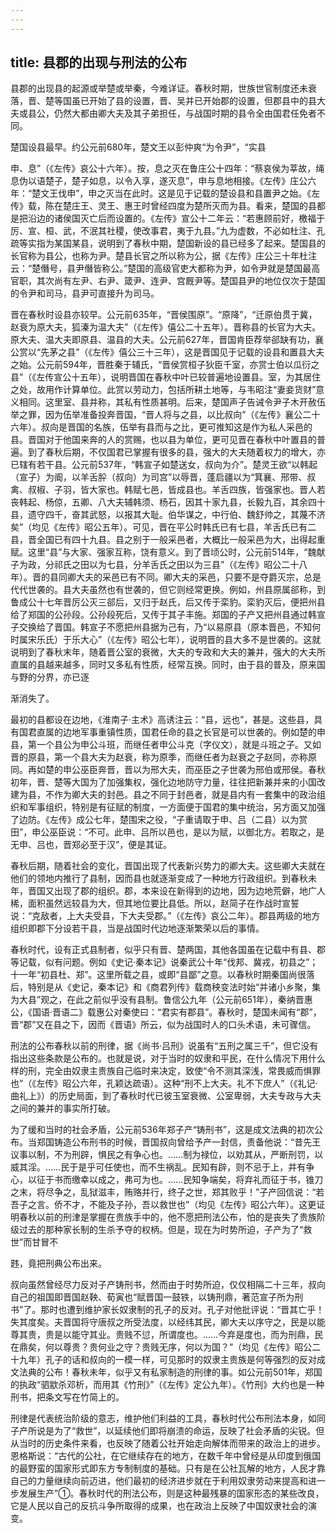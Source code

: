 ```yaml
---
---
---
```

title: 县郡的出现与刑法的公布
---



县郡的出现县的起源或举楚或举秦，今难详证。春秋时期，世族世官制度还未衰落，晋、楚等国虽已开始了县的设置，晋、吴并已开始郡的设置，但郡县中的县大夫或县公，仍然大都由卿大夫及其子弟担任，与战国时期的县令全由国君任免者不同。

楚国设县最早。约公元前680年，楚文王以彭仲爽“为令尹”，“实县

申、息”（《左传》哀公十六年）。按，息之灭在鲁庄公十四年：“蔡哀侯为莘故，绳息伪以语楚子，楚子如息，以令入享，遂灭息”，申与息地相接。《左传》庄公六年：“楚文王伐申”，申之灭当在此时。这是见于记载的楚设县和县置尹之始。《左传》载，陈在楚庄王、灵王、惠王时曾经四度为楚所灭而为县。看来，楚国的县都是把沿边的诸侯国灭亡后而设置的。《左传》宣公十二年云：“若惠顾前好，檄福于厉、宣、桓、武，不泯其社稷，使改事君，夷于九县。”九为虚数，不必如杜注、孔疏等实指为某国某县，说明到了春秋中期，楚国新设的县已经多了起来。楚国县的长官称为县公，也称为尹。楚县长官之所以称为公，据《左传》庄公三十年杜注云：“楚僭号，县尹僭皆称公。”楚国的高级官吏大都称为尹，如令尹就是楚国最高官职，其次尚有左尹、右尹、箴尹、连尹、宫厩尹等。楚国县尹的地位仅次于楚国的令尹和司马，县尹可直接升为司马。

晋在春秋时设县亦较早。公元前635年，“晋侯围原”。“原降”，“迁原伯贯于冀，赵衰为原大夫，狐溱为温大夫”（《左传》僖公二十五年）。晋称县的长官为大夫。原大夫、温大夫即原县、温县的大夫。公元前627年，晋国肯臣荐举郤缺有功，襄公赏以“先茅之县”（《左传》僖公三十三年），这是晋国见于记载的设县和置县大夫之始。公元前594年，晋胜秦于辅氏，“晋侯赏桓子狄臣千室，亦赏士伯以瓜衍之县”（《左传宣公十五年），说明晋国在春秋中叶已较普遍地设置县。室，为其居住之处，故用作计算单位。此赏以劳动力，包括所耕土地等，与韦昭注“妻妾货财”意义相同。这里室、县并称，其私有性质甚明。后来，楚国声子告诫令尹子木开赦伍举之罪，因为伍举准备投奔晋国，“晋人将与之县，以比叔向”（《左传》襄公二十六年）。叔向是晋国的名族，伍举有县而与之比，更可推知这是作为私人采邑的县。晋国对于他国来奔的人的赏赐，也以县为单位，更可见晋在春秋中叶置县的普遍。到了春秋后期，不仅国君已掌握有很多的县，强大的大夫随着权力的增大，亦已辖有若干县。公元前537年，“韩宣子如楚送女，叔向为介”。楚灵王欲“以韩起（宣子）为阍，以羊舌肸（叔向）为司宫”以辱晋，蓬启疆以为“箕襄、邢带、叔禽、叔椒、子羽，皆大家也。韩赋七邑，皆成县也。羊舌四族，皆强家也。晋人若丧韩起、杨倞，五卿、八大夫辅韩须、杨石，因其十家九县，长毅九百，其余四十县，遗守四千，奋其武怒，以报其大耻。伯华谋之，中行伯、魏舒帅之，其蔑不济矣”（均见《左传》昭公五年）。可见，晋在平公时韩氏已有七县，羊舌氏已有二县，晋全国已有四十九县。县之别于一般采邑者，大概比一般采邑为大，出得起重赋。这里“县”与大家、强家互称，饶有意义。到了晋顷公时，公元前514年，“魏献子为政，分祁氏之田以为七县，分羊舌氏之田以为三县”（《左传》昭公二十八年）。晋的县同卿大夫的采邑已有不同。卿大夫的采邑，只要不是夺爵灭宗，总是代代世袭的。县大夫虽然也有世袭的，但它则经常更换。例如，州县原属郤称，到鲁成公十七年晋厉公灭三郤后，又归于赵氏，后又传于栾豹。栾豹灭后，便把州县给了郑国的公孙段。公孙段死后，又传于其子丰施。郑国的子产又把州县通过韩宣子交换给了晋国。韩宣子不愿把州县据为己有，乃“以易原县（原本晋邑，不知何时属宋乐氏）于乐大心”（《左传》昭公七年），说明晋的县大多不是世袭的。这就说明到了春秋末年，随着晋公室的衰微，大夫的专政和大夫的兼并，强大的大夫所直属的县越来越多，同时又多私有性质，经常互换。同时，由于县的普及，原来国与野的分界，亦已逐

渐消失了。

最初的县都设在边地，《淮南子·主术》高诱注云：“县，远也”，甚是。这些县，具有国君直属的边地军事重镇性质，国君任命的县之长官是可以世袭的。例如楚的申县，第一个县公为申公斗班，而继任者申公斗克（字仪文），就是斗班之子。又如晋的原县，第一个县大夫为赵衰，称为原季，而继任者为赵衰之子赵同，亦称原同。再如楚的申公巫臣奔晋，晋以为邢大夫，而巫臣之子世袭为邢伯或邢侯。春秋初年，晋、楚等大国为了加强集权，强化边地防守力量，往往把新兼并来的小国改建为县，不作为卿大夫的封邑。县之不同于封邑者，就是县内有一套集中的政治组织和军事组织，特别是有征赋的制度，一方面便于国君的集中统治，另方面又加强了边防。《左传》成公七年，楚围宋之役，“子重请取于申、吕（二县）以为赏田”，申公巫臣说：“不可。此申、吕所以邑也，是以为赋，以御北方。若取之，是无申、吕也，晋郑必至于汉”，便是其证。

春秋后期，随着社会的变化，晋国出现了代表新兴势力的卿大夫。这些卿大夫就在他们的领地内推行了县制，因而县也就逐渐变成了一种地方行政组织。到春秋未年，晋国又出现了郡的组织。郡，本来设在新得到的边地，因为边地荒僻，地广人稀，面积虽然远较县为大，但其地位要比县低。所以，赵简子在作战时宣誓说：“克敌者，上大夫受县，下大夫受郡。”（《左传》哀公二年）。郡县两级的地方组织即郡下分设若干县，当是战国时代边地逐渐繁荣以后的事情。

春秋时代，设有正式县制者，似乎只有晋、楚两国，其他各国虽在记载中有县、郡等记载，似有问题。例如《史记·秦本记》说秦武公十年“伐邦、冀戎，初县之”；十一年“初县杜、郑”。这里所载之县，或即“县鄙”之意。以春秋时期秦国尚很落后，特别是从《史记，秦本记》和《商君列传》载商秧变法时始“并诸小乡聚，集为大县”观之，在此之前似乎没有县制。鲁信公九年（公元前651年），秦纳晋惠公，《国语·晋语二》载惠公对秦使曰：“君实有郡县”。春秋时，楚国未闻有“郡”，晋“郡”又在县之下，因而《晋语》所云，似为战国时人的口头术语，未可骤信。

刑法的公布春秋以前的刑律，据《尚书·吕刑》说虽有“五刑之属三千”，但它没有指出这些条款是公布的。也就是说，对于当时的奴隶和平民，在什么情况下用什么样的刑，完全由奴隶主贵族自己临时来决定，致使“令不测其深浅，常畏威而惧罪也”（《左传》昭公六年，孔颖达疏语）。这种“刑不上大夫。礼不下庶人”（《礼记·曲礼上》）的历史局面，到了春秋时代已彼玉室衰微、公室卑弱，大夫专政与大夫之间的兼并的事实所打破。

为了缓和当时的社会矛盾，公元前536年郑子产“铸刑书”，这是成文法典的初次公布。当郑国铸造公布刑书的时候，晋国叔向曾给予产一封信，责备他说：“昔先王议事以制，不为刑辟，惧民之有争心也。……制为禄位，以劝其从，严断刑罚，以威其淫。……民于是乎可任使也，而不生祸乱。民知有辟，则不忌于上，并有争心，以征于书而缴幸以成之，弗可为也。……民知争端矣，将弃礼而征于书，锥刀之末，将尽争之，乱狱滋丰，贿赂并行，终子之世，郑其败乎！”子产回信说：“若吾子之言。侨不才，不能及子孙，吾以救世也”（均见《左传》昭公六年）。这更证明春秋以前的刑津是掌握在贵族手中的，他不愿把刑法公布，怕的是丧失了贵族阶级过去的那种家长制的生杀予夺的权柄。但是，现在为时势所迫，子产为了“救世”而甘冒不

韪，竟把刑典公布出来。

叔向虽然曾经尽力反对子产铸刑书，然而由于时势所迫，仅仅相隔二十三年，叔向自己的祖国即晋国赵鞅、荀寅也“赋晋国一鼓铁，以铸刑鼎，著范宣子所为刑书”了。那时也遭到维护家长奴隶制的孔子的反对。孔子对他批评说：“晋其亡乎！失其度矣。夫晋国将守唐叔之所受法度，以经纬其民，卿大夫以序守之，民是以能尊其贵，贵是以能守其业。贵贱不愆，所谓度也。……今弃是度也，而为刑鼎，民在鼎矣，何以尊贵？贵何业之守？贵贱无序，何以为国？”（均见《左传》昭公二十九年）孔子的话和叔向的一模一样，可见那时的奴隶主贵族是何等强烈的反对成文法典的公布！春秋未年，似乎又有私家制造的刑律的事。如公元前501年，郑国的执政“驷歂杀邓析，而用其《竹刑》”（《左传》定公九年）。《竹刑》大约也是一种刑书，把条文写在竹简上的。

刑律是代表统治阶级的意志，维护他们利益的工具，春秋时代公布刑法本身，如同子产所说是为了“救世”，以延续他们即将崩溃的命运，反映了社会矛盾的尖锐。但从当时的历史条件来看，也反映了随着公社开始走向解体而带来的政治上的进步。恩格斯说：“古代的公社，在它继续存在的地方，在数千年中曾经是从印度到俄国的最野蛮的国家形式即东方专制制度的基础。只有是在公社瓦解的地方，人民才靠自己的力量继续向前迈进，他们最初的经济进步就在于利用奴隶劳动来提高和进一步发展生产”①。春秋时代的刑法公布，则是这种最残暴的国家形态的某些改良，它是人民以自己的反抗斗争所取得的成果，也在政治上反映了中国奴隶社会的演变。